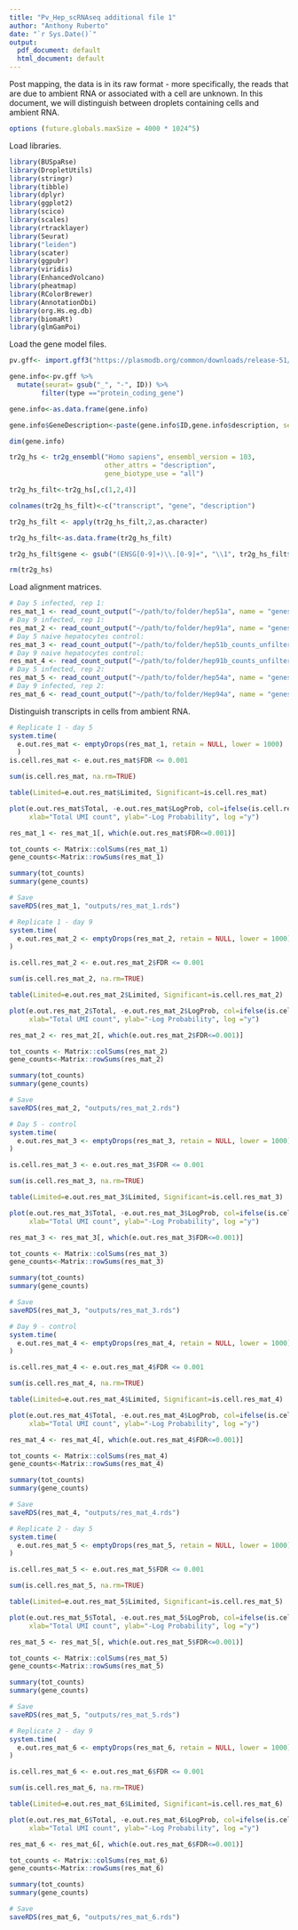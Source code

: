 ```yaml
---
title: "Pv_Hep_scRNAseq additional file 1"
author: "Anthony Ruberto"
date: "`r Sys.Date()`"
output:
  pdf_document: default
  html_document: default
---
```


Post mapping, the data is in its raw format - more specifically, the reads that are due to ambient RNA or associated with a cell are unknown. In this document, we will distinguish between droplets containing cells and ambient RNA.

```r
options (future.globals.maxSize = 4000 * 1024^5)
```

Load libraries.
```r
library(BUSpaRse)
library(DropletUtils)
library(stringr)
library(tibble)
library(dplyr)
library(ggplot2)
library(scico)
library(scales)
library(rtracklayer)
library(Seurat)
library("leiden")
library(scater)
library(ggpubr)
library(viridis)
library(EnhancedVolcano)
library(pheatmap)
library(RColorBrewer)
library(AnnotationDbi)
library(org.Hs.eg.db)
library(biomaRt)
library(glmGamPoi)
```

Load the gene model files.
```r
pv.gff<- import.gff3("https://plasmodb.org/common/downloads/release-51/PvivaxP01/gff/data/PlasmoDB-51_PvivaxP01.gff") # update with new PlasmoDB updates.

gene.info<-pv.gff %>% 
  mutate(seurat= gsub("_", "-", ID)) %>%
        filter(type =="protein_coding_gene") 

gene.info<-as.data.frame(gene.info)

gene.info$GeneDescription<-paste(gene.info$ID,gene.info$description, sep = "::")

dim(gene.info)
```

```r
tr2g_hs <- tr2g_ensembl("Homo sapiens", ensembl_version = 103, 
                        other_attrs = "description", 
                        gene_biotype_use = "all")

tr2g_hs_filt<-tr2g_hs[,c(1,2,4)]

colnames(tr2g_hs_filt)<-c("transcript", "gene", "description")

tr2g_hs_filt <- apply(tr2g_hs_filt,2,as.character)

tr2g_hs_filt<-as.data.frame(tr2g_hs_filt)

tr2g_hs_filt$gene <- gsub("(ENSG[0-9]+)\\.[0-9]+", "\\1", tr2g_hs_filt$gene) 

rm(tr2g_hs)
```

Load alignment matrices. 
```r
# Day 5 infected, rep 1:
res_mat_1 <- read_count_output("~/path/to/folder/hep51a", name = "genes", tcc = FALSE)
# Day 9 infected, rep 1:
res_mat_2 <- read_count_output("~/path/to/folder/hep91a", name = "genes", tcc = FALSE)
# Day 5 naive hepatocytes control:
res_mat_3 <- read_count_output("~/path/to/folder/hep51b_counts_unfiltered", name = "cells_x_genes", tcc = FALSE)
# Day 9 naive hepatocytes control:
res_mat_4 <- read_count_output("~/path/to/folder/hep91b_counts_unfiltered", name = "cells_x_genes", tcc = FALSE)
# Day 5 infected, rep 2:
res_mat_5 <- read_count_output("~/path/to/folder/hep54a", name = "genes", tcc = FALSE)
# Day 9 infected, rep 2:
res_mat_6 <- read_count_output("~/path/to/folder/Hep94a", name = "genes", tcc = FALSE)
```

Distinguish transcripts in cells from ambient RNA.
```r
# Replicate 1 - day 5
system.time(
  e.out.res_mat <- emptyDrops(res_mat_1, retain = NULL, lower = 1000)
  )
is.cell.res_mat <- e.out.res_mat$FDR <= 0.001

sum(is.cell.res_mat, na.rm=TRUE)

table(Limited=e.out.res_mat$Limited, Significant=is.cell.res_mat)

plot(e.out.res_mat$Total, -e.out.res_mat$LogProb, col=ifelse(is.cell.res_mat, "red", "black"),
     xlab="Total UMI count", ylab="-Log Probability", log ="y")

res_mat_1 <- res_mat_1[, which(e.out.res_mat$FDR<=0.001)]

tot_counts <- Matrix::colSums(res_mat_1)
gene_counts<-Matrix::rowSums(res_mat_1)

summary(tot_counts)
summary(gene_counts)

# Save 
saveRDS(res_mat_1, "outputs/res_mat_1.rds")
```

```r
# Replicate 1 - day 9
system.time(
  e.out.res_mat_2 <- emptyDrops(res_mat_2, retain = NULL, lower = 1000)
)

is.cell.res_mat_2 <- e.out.res_mat_2$FDR <= 0.001

sum(is.cell.res_mat_2, na.rm=TRUE)

table(Limited=e.out.res_mat_2$Limited, Significant=is.cell.res_mat_2)

plot(e.out.res_mat_2$Total, -e.out.res_mat_2$LogProb, col=ifelse(is.cell.res_mat_2, "red", "black"),
     xlab="Total UMI count", ylab="-Log Probability", log ="y")

res_mat_2 <- res_mat_2[, which(e.out.res_mat_2$FDR<=0.001)]

tot_counts <- Matrix::colSums(res_mat_2)
gene_counts<-Matrix::rowSums(res_mat_2)

summary(tot_counts)
summary(gene_counts)

# Save 
saveRDS(res_mat_2, "outputs/res_mat_2.rds")
```

```r
# Day 5 - control
system.time(
  e.out.res_mat_3 <- emptyDrops(res_mat_3, retain = NULL, lower = 1000)
)

is.cell.res_mat_3 <- e.out.res_mat_3$FDR <= 0.001

sum(is.cell.res_mat_3, na.rm=TRUE)

table(Limited=e.out.res_mat_3$Limited, Significant=is.cell.res_mat_3)

plot(e.out.res_mat_3$Total, -e.out.res_mat_3$LogProb, col=ifelse(is.cell.res_mat_3, "red", "black"),
     xlab="Total UMI count", ylab="-Log Probability", log ="y")

res_mat_3 <- res_mat_3[, which(e.out.res_mat_3$FDR<=0.001)]

tot_counts <- Matrix::colSums(res_mat_3)
gene_counts<-Matrix::rowSums(res_mat_3)

summary(tot_counts)
summary(gene_counts)

# Save 
saveRDS(res_mat_3, "outputs/res_mat_3.rds")
```

```r
# Day 9 - control
system.time(
  e.out.res_mat_4 <- emptyDrops(res_mat_4, retain = NULL, lower = 1000)
)

is.cell.res_mat_4 <- e.out.res_mat_4$FDR <= 0.001

sum(is.cell.res_mat_4, na.rm=TRUE)

table(Limited=e.out.res_mat_4$Limited, Significant=is.cell.res_mat_4)

plot(e.out.res_mat_4$Total, -e.out.res_mat_4$LogProb, col=ifelse(is.cell.res_mat_4, "red", "black"),
     xlab="Total UMI count", ylab="-Log Probability", log ="y")

res_mat_4 <- res_mat_4[, which(e.out.res_mat_4$FDR<=0.001)]

tot_counts <- Matrix::colSums(res_mat_4)
gene_counts<-Matrix::rowSums(res_mat_4)

summary(tot_counts)
summary(gene_counts)

# Save 
saveRDS(res_mat_4, "outputs/res_mat_4.rds")
```

```r
# Replicate 2 - day 5
system.time(
  e.out.res_mat_5 <- emptyDrops(res_mat_5, retain = NULL, lower = 1000)
)

is.cell.res_mat_5 <- e.out.res_mat_5$FDR <= 0.001

sum(is.cell.res_mat_5, na.rm=TRUE)

table(Limited=e.out.res_mat_5$Limited, Significant=is.cell.res_mat_5)

plot(e.out.res_mat_5$Total, -e.out.res_mat_5$LogProb, col=ifelse(is.cell.res_mat_5, "red", "black"),
     xlab="Total UMI count", ylab="-Log Probability", log ="y")

res_mat_5 <- res_mat_5[, which(e.out.res_mat_5$FDR<=0.001)]

tot_counts <- Matrix::colSums(res_mat_5)
gene_counts<-Matrix::rowSums(res_mat_5)

summary(tot_counts)
summary(gene_counts)

# Save 
saveRDS(res_mat_5, "outputs/res_mat_5.rds")
```

```r
# Replicate 2 - day 9
system.time(
  e.out.res_mat_6 <- emptyDrops(res_mat_6, retain = NULL, lower = 1000)
)

is.cell.res_mat_6 <- e.out.res_mat_6$FDR <= 0.001

sum(is.cell.res_mat_6, na.rm=TRUE)

table(Limited=e.out.res_mat_6$Limited, Significant=is.cell.res_mat_6)

plot(e.out.res_mat_6$Total, -e.out.res_mat_6$LogProb, col=ifelse(is.cell.res_mat_6, "red", "black"),
     xlab="Total UMI count", ylab="-Log Probability", log ="y")

res_mat_6 <- res_mat_6[, which(e.out.res_mat_6$FDR<=0.001)]

tot_counts <- Matrix::colSums(res_mat_6)
gene_counts<-Matrix::rowSums(res_mat_6)

summary(tot_counts)
summary(gene_counts)

# Save 
saveRDS(res_mat_6, "outputs/res_mat_6.rds")
```
